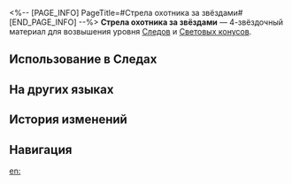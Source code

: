 <%-- [PAGE_INFO]
PageTitle=#Стрела охотника за звёздами#
[END_PAGE_INFO] --%>
{{Предмет Инфобокс
|id          = 110123
|Изображение = Предмет Стрела охотника за звёздами.png
|Тип         = Материал Следов
|Тип2        = Материал возвышения Светового конуса
|Инвентарь   = Материалы улучшения
|Редкость    = 4
|Эффект      = 
|Описание    = Фрагмент световой стрелы, сокрушающей небеса, которую выпустил сам Повелитель Небесной Дуги. Можно использовать для значительного повышения уровня Следов персонажей {{Цвет|Выделенный|Охоты}}.
|Источник1   = [[Чашелист (багровый): Бутон Охоты (undefined)]]
|Источник2   = [[Универсальная машина для синтеза: Синтез материалов]]
|Источник3   = [[Универсальная машина для синтеза: Обмен материалов]]
}}
{{Описание|Какая сила может разрушить звёзды, находящиеся на расстоянии световых лет от нас? Человечество может только представить себе мощь световой стрелы, глядя на оставленный ею пепел.<br />Только мастер горнила, глава ремесленников Сяньчжоу, может перековать фрагменты для тех, кто достоин.<br /><br />''«Смерть звезды будет ярко сиять в грядущие века».''}}
'''Стрела охотника за звёздами''' — 4-звёздочный материал для возвышения уровня [[Следы|Следов]] и [[Световые конусы|Световых конусов]].

==Использование в Следах==
{{Использование в следах}}

==На других языках==
{{На других языках
|en   = Arrow of the Starchaser
|zhs  = 逐星之矢
|zht  = 逐星之矢
|ja   = 逐星の矢
|ko   = 별 쫓는 화살
|es   = Flecha del persigueestrellas
|fr   = Flèche du chasseur d'étoiles
|ru   = Стрела охотника за звёздами
|th   = Arrow of the Starchaser
|vi   = Mũi Tên Đuổi Sao
|de   = Pfeil des Sternenfängers
|id   = Arrow of the Starchaser
|pt   = Flecha de Caça-Estrela
}}

==История изменений==
{{История изменений|3.5}}

==Навигация==
{{Материалы улучшения Навбокс}}

[[en:]]